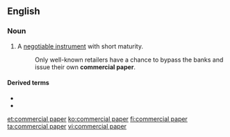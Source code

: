 ==English==
{{wikipedia}}

===Noun===
{{en-noun|-}}
# {{lb|en|finance}} A [[negotiable instrument]] with short maturity.
#: Only well-known retailers have a chance to bypass the banks and issue their own '''commercial paper'''.

====Derived terms====
* {{l|en|asset-backed commercial paper}}
* {{l|en|Euro-commercial paper}}

[[et:commercial paper]]
[[ko:commercial paper]]
[[fi:commercial paper]]
[[ta:commercial paper]]
[[vi:commercial paper]]